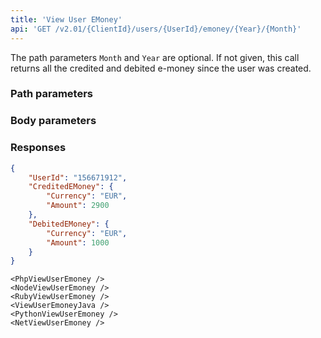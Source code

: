 ```yaml
---
title: 'View User EMoney'  
api: 'GET /v2.01/{ClientId}/users/{UserId}/emoney/{Year}/{Month}'  
---
```


  

The path parameters `Month` and `Year` are optional. If not given, this call returns all the credited and debited e-money since the user was created.  

### Path parameters  

<UserId />  

<Year />  

<Month />  

### Body parameters  

<Currency13 />  

### Responses  

<AccordionGroup><Accordion title="200" defaultOpen>  

<UserId2Response />  

<CreditedEMoneyResponse />  

<DebitedEMoneyResponse /></Accordion></AccordionGroup>  

<ResponseExample>  

```json 200
{
    "UserId": "156671912",
    "CreditedEMoney": {
        "Currency": "EUR",
        "Amount": 2900
    },
    "DebitedEMoney": {
        "Currency": "EUR",
        "Amount": 1000
    }
}  
 ```  

</ResponseExample>  

<RequestExample>  
 
    <PhpViewUserEmoney />
    <NodeViewUserEmoney />
    <RubyViewUserEmoney />
    <ViewUserEmoneyJava />
    <PythonViewUserEmoney />
    <NetViewUserEmoney />
    
</RequestExample>